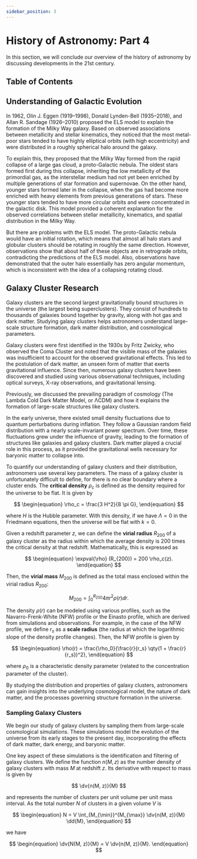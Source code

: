 ```yaml
---
sidebar_position: 3
---
```




# History of Astronomy: Part 4

In this section, we will conclude our overview of the history of astronomy by discussing developments in the 21st century.

## Table of Contents

<TOCInline toc={toc} />

## Understanding of Galactic Evolution

In 1962, Olin J. Eggen (1919–1998), Donald Lynden-Bell (1935–2018), and Allan R. Sandage (1926–2010) proposed the ELS model to explain the formation of the Milky Way galaxy.
Based on observed associations between metallicity and stellar kinematics, they noticed that the most metal-poor stars tended to have highly elliptical orbits (with high eccentricity) and were distributed in a roughly spherical halo around the galaxy.

To explain this, they proposed that the Milky Way formed from the rapid collapse of a large gas cloud, a proto-Galactic nebula.
The oldest stars formed first during this collapse, inheriting the low metallicity of the primordial gas, as the interstellar medium had not yet been enriched by multiple generations of star formation and supernovae.
On the other hand, younger stars formed later in the collapse, when the gas had become more enriched with heavy elements from previous generations of stars.
These younger stars tended to have more circular orbits and were concentrated in the galactic disk.
This model provided a coherent explanation for the observed correlations between stellar metallicity, kinematics, and spatial distribution in the Milky Way.

But there are problems with the ELS model.
The proto-Galactic nebula would have an initial rotation, which means that almost all halo stars and globular clusters should be rotating in roughly the same direction.
However, observations show that about half of these objects are in retrograde orbits, contradicting the predictions of the ELS model.
Also, observations have demonstrated that the outer halo essentially has zero angular momentum, which is inconsistent with the idea of a collapsing rotating cloud.

## Galaxy Cluster Research

Galaxy clusters are the second largest gravitationally bound structures in the universe (the largest being superclusters).
They consist of hundreds to thousands of galaxies bound together by gravity, along with hot gas and dark matter.
Studying galaxy clusters helps astronomers understand large-scale structure formation, dark matter distribution, and cosmological parameters.

Galaxy clusters were first identified in the 1930s by Fritz Zwicky, who observed the Coma Cluster and noted that the visible mass of the galaxies was insufficient to account for the observed gravitational effects.
This led to the postulation of dark matter, an unseen form of matter that exerts gravitational influence.
Since then, numerous galaxy clusters have been discovered and studied using various observational techniques, including optical surveys, X-ray observations, and gravitational lensing.

Previously, we discussed the prevailing paradigm of cosmology (The Lambda Cold Dark Matter Model, or ΛCDM) and how it explains the formation of large-scale structures like galaxy clusters.

In the early universe, there existed small density fluctuations due to quantum perturbations during inflation.
They follow a Gaussian random field distribution with a nearly scale-invariant power spectrum.
Over time, these fluctuations grew under the influence of gravity, leading to the formation of structures like galaxies and galaxy clusters.
Dark matter played a crucial role in this process, as it provided the gravitational wells necessary for baryonic matter to collapse into.

To quantify our understanding of galaxy clusters and their distribution, astronomers use several key parameters.
The mass of a galaxy cluster is unfortunately difficult to define, for there is no clear boundary where a cluster ends.
The **critical density** $\rho_c$ is defined as the density required for the universe to be flat.
It is given by

$$
\begin{equation}
\rho_c = \frac{3 H^2}{8 \pi G},
\end{equation}
$$

where $H$ is the Hubble parameter.
With this density, if we have $\Lambda = 0$ in the Friedmann equations, then the universe will be flat with $k = 0$.

Given a redshift parameter $z$, we can define the **virial radius** $R_{200}$ of a galaxy cluster as the radius within which the average density is 200 times the critical density at that redshift.
Mathematically, this is expressed as

$$
\begin{equation}
\expval{\rho} (R_{200}) = 200 \rho_c(z).
\end{equation}
$$

Then, the **virial mass** $M_{200}$ is defined as the total mass enclosed within the virial radius $R_{200}$:

$$
\begin{equation}
M_{200} = \int_0^{R_{200}} 4 \pi r^2 \rho(r) \dd{r}.
\end{equation}
$$

The density $\rho(r)$ can be modeled using various profiles, such as the Navarro-Frenk-White (NFW) profile or the Einasto profile, which are derived from simulations and observations.
For example, in the case of the NFW profile, we define $r_s$ as a **scale radius** (the radius at which the logarithmic slope of the density profile changes).
Then, the NFW profile is given by

$$
\begin{equation}
\rho(r) = \frac{\rho_0}{\frac{r}{r_s} \qty(1 + \frac{r}{r_s})^2},
\end{equation}
$$

where $\rho_0$ is a characteristic density parameter (related to the concentration parameter of the cluster).

By studying the distribution and properties of galaxy clusters, astronomers can gain insights into the underlying cosmological model, the nature of dark matter, and the processes governing structure formation in the universe.

### Sampling Galaxy Clusters

We begin our study of galaxy clusters by sampling them from large-scale cosmological simulations.
These simulations model the evolution of the universe from its early stages to the present day, incorporating the effects of dark matter, dark energy, and baryonic matter.

One key aspect of these simulations is the identification and filtering of galaxy clusters.
We define the function $n(M, z)$ as the number density of galaxy clusters with mass $M$ at redshift $z$.
Its derivative with respect to mass is given by

$$
\dv{n(M, z)}{M}
$$

and represents the number of clusters per unit volume per unit mass interval.
As the total number $N$ of clusters in a given volume $V$ is

$$
\begin{equation}
N = V \int_{M_{\min}}^{M_{\max}} \dv{n(M, z)}{M} \dd{M},
\end{equation}
$$

we have

$$
\begin{equation}
\dv{N(M, z)}{M} = V \dv{n(M, z)}{M}.
\end{equation}
$$


